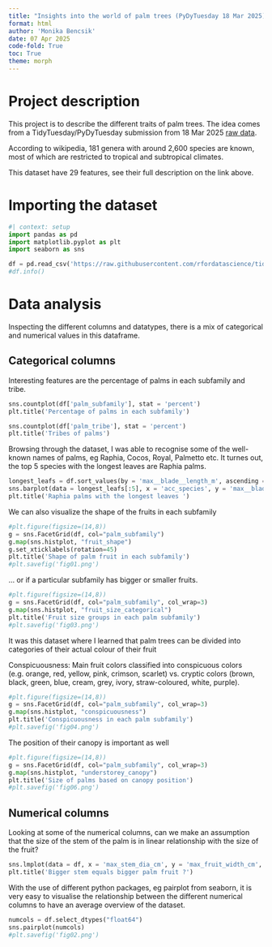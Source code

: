 ```yaml
---
title: "Insights into the world of palm trees (PyDyTuesday 18 Mar 2025)"
format: html
author: 'Monika Bencsik'
date: 07 Apr 2025
code-fold: True
toc: True
theme: morph
---
```


# Project description
This project is to describe the different traits of palm trees. The idea comes from a TidyTuesday/PyDyTuesday submission from 18 Mar 2025
[raw data](https://github.com/rfordatascience/tidytuesday/blob/main/data/2025/2025-03-18/readme.md). 

According to wikipedia, 181 genera with around 2,600 species are known, most of which are restricted to tropical and subtropical climates.

This dataset have 29 features, see their full description on the link above.

# Importing the dataset

```python
#| context: setup
import pandas as pd
import matplotlib.pyplot as plt
import seaborn as sns
```

``` python
df = pd.read_csv('https://raw.githubusercontent.com/rfordatascience/tidytuesday/main/data/2025/2025-03-18/palmtrees.csv', encoding='windows-1252')
#df.info()
```


# Data analysis

Inspecting the different columns and datatypes, there is a mix of categorical and numerical values in this dataframe. 

::: {.panel-tabset}

## Categorical columns

Interesting features are the percentage of palms in each subfamily and tribe.

```python
sns.countplot(df['palm_subfamily'], stat = 'percent')
plt.title('Percentage of palms in each subfamily')
```

```python

sns.countplot(df['palm_tribe'], stat = 'percent')
plt.title('Tribes of palms')
```

Browsing through the dataset, I was able to recognise some of the well-known names of palms, eg Raphia, Cocos, Royal, Palmetto etc. It turnes out, the top 5 species with the longest leaves are Raphia palms.

```python

longest_leafs = df.sort_values(by = 'max__blade__length_m', ascending = False)
sns.barplot(data = longest_leafs[:5], x = 'acc_species', y = 'max__blade__length_m')
plt.title('Raphia palms with the longest leaves ')
```

We can also visualize the shape of the fruits in each subfamily

```python
#plt.figure(figsize=(14,8))
g = sns.FacetGrid(df, col="palm_subfamily") 
g.map(sns.histplot, "fruit_shape")
g.set_xticklabels(rotation=45)
plt.title('Shape of palm fruit in each subfamily')
#plt.savefig('fig01.png')
```

... or if a particular subfamily has bigger or smaller fruits.

```python
#plt.figure(figsize=(14,8))
g = sns.FacetGrid(df, col="palm_subfamily", col_wrap=3)
g.map(sns.histplot, "fruit_size_categorical")
plt.title('Fruit size groups in each palm subfamily')
#plt.savefig('fig03.png')
```

It was this dataset where I learned that palm trees can be divided into categories of their actual colour of their fruit

Conspicuousness: Main fruit colors classified into conspicuous colors (e.g. orange, red, yellow, pink, crimson, scarlet) vs. cryptic colors (brown, black, green, blue, cream, grey, ivory, straw-coloured, white, purple).

```python
#plt.figure(figsize=(14,8))
g = sns.FacetGrid(df, col="palm_subfamily", col_wrap=3)
g.map(sns.histplot, "conspicuousness")
plt.title('Conspicuousness in each palm subfamily')
#plt.savefig('fig04.png')
```

The position of their canopy is important as well

```python
#plt.figure(figsize=(14,8))
g = sns.FacetGrid(df, col="palm_subfamily", col_wrap=3)
g.map(sns.histplot, "understorey_canopy")
plt.title('Size of palms based on canopy position')
#plt.savefig('fig06.png')
```

## Numerical columns

Looking at some of the numerical columns, can we make an assumption that the size of the stem of the palm is in linear relationship with the size of the fruit?

```python
 
sns.lmplot(data = df, x = 'max_stem_dia_cm', y = 'max_fruit_width_cm', hue = 'fruit_size_categorical')
plt.title('Bigger stem equals bigger palm fruit ?')

```


With the use of different python packages, eg pairplot from seaborn, it is very easy to visualise the relationship between the different numerical columns to have an average overview of the dataset.

```python
numcols = df.select_dtypes("float64")
sns.pairplot(numcols)
#plt.savefig('fig02.png')
```
:::